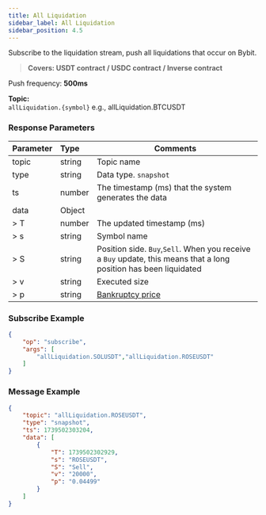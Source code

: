 ```yaml
---
title: All Liquidation
sidebar_label: All Liquidation
sidebar_position: 4.5
---
```

Subscribe to the liquidation stream, push all liquidations that occur on Bybit.
> **Covers: USDT contract / USDC contract / Inverse contract**

Push frequency: **500ms**

**Topic:**<br/>
`allLiquidation.{symbol}` e.g., allLiquidation.BTCUSDT

### Response Parameters
| Parameter | Type | Comments|
|:----- |:-----|----- |
|topic |string |Topic name |
|type |string |Data type. `snapshot` |
|ts |number |The timestamp (ms) that the system generates the data |
|data |Object | |
|> T |number |The updated timestamp (ms) |
|> s |string |Symbol name |
|> S |string |Position side. `Buy`,`Sell`. When you receive a `Buy` update, this means that a long position has been liquidated |
|> v |string |Executed size  |
|> p |string |<a href="https://www.bybit.com/en-US/help-center/s/article/Bankruptcy-Price-USDT-Contract">Bankruptcy price</a> |

### Subscribe Example

```json
{
    "op": "subscribe",
    "args": [
        "allLiquidation.SOLUSDT","allLiquidation.ROSEUSDT"
    ]
}
```

### Message Example

```json
{
    "topic": "allLiquidation.ROSEUSDT",
    "type": "snapshot",
    "ts": 1739502303204,
    "data": [
        {
            "T": 1739502302929,
            "s": "ROSEUSDT",
            "S": "Sell",
            "v": "20000",
            "p": "0.04499"
        }
    ]
}
```
